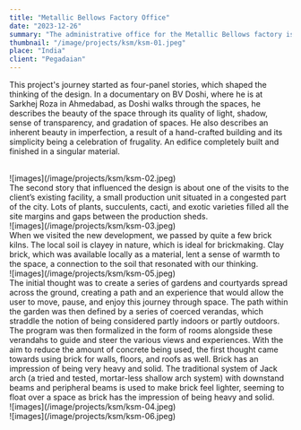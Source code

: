 ```yaml
---
title: "Metallic Bellows Factory Office"
date: "2023-12-26"
summary: "The administrative office for the Metallic Bellows factory is located on a site of around 16,000 sqm at Vallam, Sriperumbudur. The proposed office is built to the north of the existing manufacturing factory facing the road. The single-story brick-covered structure has glazed office rooms adjacent to gardens with wide brick paved walkways connecting the various spaces."
thumbnail: "/image/projects/ksm/ksm-01.jpeg"
place: "India"
client: "Pegadaian"
---
```


This project's journey started as four-panel stories, which shaped the thinking of the design. In a documentary on BV Doshi, where he is at Sarkhej Roza in Ahmedabad, as Doshi walks through the spaces, he describes the beauty of the space through its quality of light, shadow, sense of transparency, and gradation of spaces. He also describes an inherent beauty in imperfection, a result of a hand-crafted building and its simplicity being a celebration of frugality. An edifice completely built and finished in a singular material.

<br />
![images](/image/projects/ksm/ksm-02.jpeg)
<br />
The second story that influenced the design is about one of the visits to the client’s
existing facility, a small production unit situated in a congested part of the city.
Lots of plants, succulents, cacti, and exotic varieties filled all the site margins
and gaps between the production sheds.
<br />
![images](/image/projects/ksm/ksm-03.jpeg)
<br />
When we visited the new development, we passed by quite a few brick kilns. The local
soil is clayey in nature, which is ideal for brickmaking. Clay brick, which was available
locally as a material, lent a sense of warmth to the space, a connection to the soil
that resonated with our thinking.
<br />
![images](/image/projects/ksm/ksm-05.jpeg)
<br />
The initial thought was to create a series of gardens and courtyards spread across
the ground, creating a path and an experience that would allow the user to move,
pause, and enjoy this journey through space. The path within the garden was then
defined by a series of coerced verandas, which straddle the notion of being considered
partly indoors or partly outdoors.
<br />
The program was then formalized in the form of rooms alongside these verandahs to
guide and steer the various views and experiences. With the aim to reduce the amount
of concrete being used, the first thought came towards using brick for walls, floors,
and roofs as well. Brick has an impression of being very heavy and solid. The traditional
system of Jack arch (a tried and tested, mortar-less shallow arch system) with downstand
beams and peripheral beams is used to make brick feel lighter, seeming to float over
a space as brick has the impression of being heavy and solid.
<br />
![images](/image/projects/ksm/ksm-04.jpeg)
<br />
![images](/image/projects/ksm/ksm-06.jpeg)

